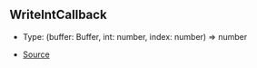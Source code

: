 ## WriteIntCallback

- Type: (buffer: Buffer, int: number, index: number) => number

- [Source](https://github.com/Androz2091/discord-player/blob/5a3437b/packages/equalizer/src/equalizer/ChannelProcessor.ts#L4)